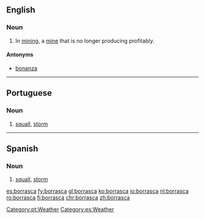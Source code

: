 ==English==

===Noun===
{{en-noun}}

# In [[mining]], a [[mine]] that is no longer producing profitably.

====Antonyms====
* [[bonanza]]

----

==Portuguese==

===Noun===
{{pt-noun|f}}

# [[squall]], [[storm]]

[[Category:pt:Weather]]

----

==Spanish==

===Noun===
{{es-noun|f}}

# [[squall]], [[storm]]

[[Category:es:Weather]]

[[es:borrasca]]
[[fy:borrasca]]
[[gl:borrasca]]
[[ko:borrasca]]
[[io:borrasca]]
[[nl:borrasca]]
[[ro:borrasca]]
[[fi:borrasca]]
[[chr:borrasca]]
[[zh:borrasca]]